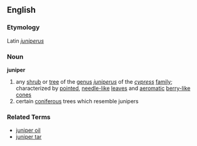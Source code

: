 == English ==
=== Etymology ===
Latin ''[[juniperus]]''

=== Noun ===
'''juniper'''
# any [[shrub]] or [[tree]] of the [[genus]] ''[[juniperus]]'' of the ''[[cypress]]'' [[family]]; characterized by [[pointed]], [[needle-like]] [[leaves]] and [[aeromatic]] [[berry-like]] [[cones]]
# certain [[coniferous]] trees which resemble junipers

=== Related Terms ===
*[[juniper oil]]
*[[juniper tar]]
